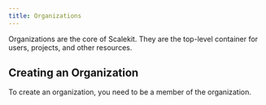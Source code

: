 ```yaml
---
title: Organizations
---
```


Organizations are the core of Scalekit. They are the top-level container for users, projects, and other resources.

## Creating an Organization

To create an organization, you need to be a member of the organization.
